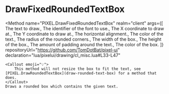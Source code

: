

# DrawFixedRoundedTextBox
<Method
	name="PIXEL.DrawFixedRoundedTextBox"
	realm="client"
	args={[
		<Argument type="string" name="text">The text to draw.</Argument>,
		<Argument type="string" name="font">The identifier of the font to use.</Argument>,
		<Argument type="number" name="x">The X coordinate to draw at.</Argument>,
		<Argument type="number" name="y">The Y coordinate to draw at.</Argument>,
		<Argument type="number" name="xAlign" defaultValue="TEXT_ALIGN_LEFT">The horizontal alignment.</Argument>,
		<Argument type="color" name="textColor">The color of the text.</Argument>,
		<Argument type="number" name="radius">The radius of the rounded corners.</Argument>,
		<Argument type="number" name="width">The width of the box.</Argument>,
		<Argument type="number" name="height">The height of the box.</Argument>,
		<Argument type="number" name="padding">The amount of padding around the text.</Argument>,
		<Argument type="Color" name="boxColor">The color of the box.</Argument>
	]}
	repositoryUrl="https://github.com/TomDotBat/pixel-ui"
	declaration="lua/pixelui/drawing/cl_misc.lua#L33-L47"
>
	<Callout emoji="💡">
		This method will not resize the box to fit the text, see [PIXEL.DrawRoundedTextBox](draw-rounded-text-box) for a method that does.
	</Callout>
	Draws a rounded box which contains the given text.
</Method>
